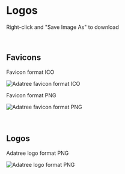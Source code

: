 
<Meta title="Branding/Logos" />

# Logos

Right-click and "Save Image As" to download

<br />

## Favicons

Favicon format ICO

<img src="/assets/logos/adatree-favicon.ico" alt="Adatree favicon format ICO" />

Favicon format PNG

<img src="/assets/logos/adatree-favicon.png" alt="Adatree favicon format PNG" />

<br />
<br />
<br />

## Logos

Adatree logo format PNG

<img src="/assets/logos/adatree-logo.png" alt="Adatree logo format PNG" />
